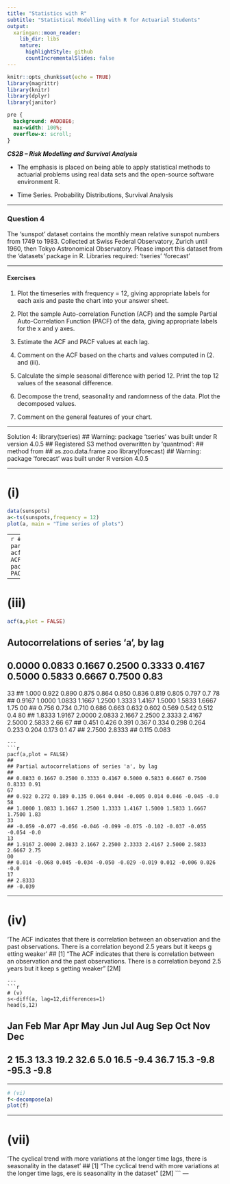 ```yaml
---
title: "Statistics with R"
subtitle: "Statistical Modelling with R for Actuarial Students"
output:
  xaringan::moon_reader:
    lib_dir: libs
    nature:
      highlightStyle: github
      countIncrementalSlides: false
---
```


```r
knitr::opts_chunk$set(echo = TRUE)
library(magrittr)
library(knitr)
library(dplyr)
library(janitor)


```

```css
pre {
  background: #ADD8E6;
  max-width: 100%;
  overflow-x: scroll;
}
```

***CS2B – Risk Modelling and Survival Analysis ***


* The emphasis is placed on being able to apply statistical methods to actuarial problems using real data sets and the open-source software environment R. 

* Time Series. Probability Distributions, Survival Analysis

---

### Question 4

The ‘sunspot’ dataset contains the monthly mean relative sunspot numbers from 1749 to 1983. 
Collected at Swiss Federal Observatory, Zurich until 1960, then Tokyo Astronomical 
Observatory. Please import this dataset from the ‘datasets’ package in R.
Libraries required:
‘tseries’
‘forecast’

---

#### Exercises 
1. Plot the timeseries with frequency = 12, giving appropriate labels for each axis and paste 
the chart into your answer sheet. 

2.  Plot the sample Auto-correlation Function (ACF) and the sample Partial Auto-Correlation 
Function (PACF) of the data, giving appropriate labels for the x and y axes. 

3.   Estimate the ACF and PACF values at each lag. 

4.   Comment on the ACF based on the charts and values computed in (2.  and (iii). 

5.  Calculate the simple seasonal difference with period 12. Print the top 12 values of the 
seasonal difference. 

6.  Decompose the trend, seasonality and randomness of the data. Plot the decomposed values.

7. Comment on the general features of your chart. 

---

Solution 4:
library(tseries)
## Warning: package 'tseries' was built under R version 4.0.5
## Registered S3 method overwritten by 'quantmod':
## method from
## as.zoo.data.frame zoo
library(forecast)
## Warning: package 'forecast' was built under R version 4.0.5

---

# (i)
```r
data(sunspots)
a<-ts(sunspots,frequency = 12)
plot(a, main = "Time series of plots")
```
---
```r
#(ii)
par(mfrow=c(1,2))
acf(a,main="Sample ACF")
pacf(a,main="Sample PACF")
```

---

# (iii)
```r
acf(a,plot = FALSE)

```


## 
## Autocorrelations of series 'a', by lag
## 
## 0.0000 0.0833 0.1667 0.2500 0.3333 0.4167 0.5000 0.5833 0.6667 0.7500 0.83
33 
## 1.000 0.922 0.890 0.875 0.864 0.850 0.836 0.819 0.805 0.797 0.7
78 
## 0.9167 1.0000 1.0833 1.1667 1.2500 1.3333 1.4167 1.5000 1.5833 1.6667 1.75
00 
## 0.756 0.734 0.710 0.686 0.663 0.632 0.602 0.569 0.542 0.512 0.4
80 
## 1.8333 1.9167 2.0000 2.0833 2.1667 2.2500 2.3333 2.4167 2.5000 2.5833 2.66
67 
## 0.451 0.426 0.391 0.367 0.334 0.298 0.264 0.233 0.204 0.173 0.1
47 
## 2.7500 2.8333 
## 0.115 0.083

```
---
```r

pacf(a,plot = FALSE)
## 
## Partial autocorrelations of series 'a', by lag
## 
## 0.0833 0.1667 0.2500 0.3333 0.4167 0.5000 0.5833 0.6667 0.7500 0.8333 0.91
67 
## 0.922 0.272 0.189 0.135 0.064 0.044 -0.005 0.014 0.046 -0.045 -0.0
58 
## 1.0000 1.0833 1.1667 1.2500 1.3333 1.4167 1.5000 1.5833 1.6667 1.7500 1.83
33 
## -0.059 -0.077 -0.056 -0.046 -0.099 -0.075 -0.102 -0.037 -0.055 -0.054 -0.0
13 
## 1.9167 2.0000 2.0833 2.1667 2.2500 2.3333 2.4167 2.5000 2.5833 2.6667 2.75
00 
## 0.014 -0.068 0.045 -0.034 -0.050 -0.029 -0.019 0.012 -0.006 0.026 -0.0
17 
## 2.8333 
## -0.039 

```
---


# (iv)
'The ACF indicates that there is correlation between an observation and
the past observations. There is a correlation beyond 2.5 years but it keeps g
etting weaker'
## [1] "The ACF indicates that there is correlation between an observation and the past observations. There is a correlation beyond 2.5 years but it keep
s getting weaker" [2M]
```
---
```r
# (v)
s<-diff(a, lag=12,differences=1)
head(s,12) 
```
## Jan Feb Mar Apr May Jun Jul Aug Sep Oct Nov Dec
## 2 15.3 13.3 19.2 32.6 5.0 16.5 -9.4 36.7 15.3 -9.8 -95.3 -9.8

---

```r
# (vi)
f<-decompose(a)
plot(f)

```

---

# (vii)
'The cyclical trend with more variations at the longer time lags, 
there is seasonality in the dataset'
## [1] "The cyclical trend with more variations at the longer time lags, \nth
ere is seasonality in the dataset" [2M]
```
---

